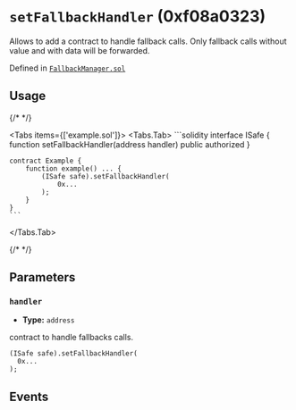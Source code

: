 
<LegacyCallout />

# `setFallbackHandler` (0xf08a0323)



Allows to add a contract to handle fallback calls.
Only fallback calls without value and with data will be forwarded.
<OnlySafeTxCallout />




Defined in [`FallbackManager.sol`](https://github.com/safe-global/safe-smart-account/tree/v1.3.0/contracts/base/FallbackManager.sol#L26)


## Usage

{/* <!-- vale off --> */}

<Tabs items={['example.sol']}>
  <Tabs.Tab>
    ```solidity
    interface ISafe {
        function setFallbackHandler(address handler) public authorized
    }

    contract Example {
        function example() ... {
            (ISafe safe).setFallbackHandler(
                0x...
            );
        }
    }
    ```
  </Tabs.Tab>
</Tabs>

{/* <!-- vale on --> */}



## Parameters

### `handler`

  - **Type:** `address`

  contract to handle fallbacks calls.

  ```solidity focus=2
  (ISafe safe).setFallbackHandler(
    0x...
  );
  ```




## Events

<ChangedFallbackHandler />

